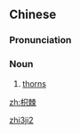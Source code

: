 ==Chinese==
{{zh-forms}}

===Pronunciation===
{{zh-pron
|m=zhǐjí
|cat=n
}}

===Noun===
{{zh-noun}}

# {{lb|zh|archaic}} [[thorn]]s

[[Category:Mandarin archaic terms|zhi3ji2]]

[[zh:枳棘]]